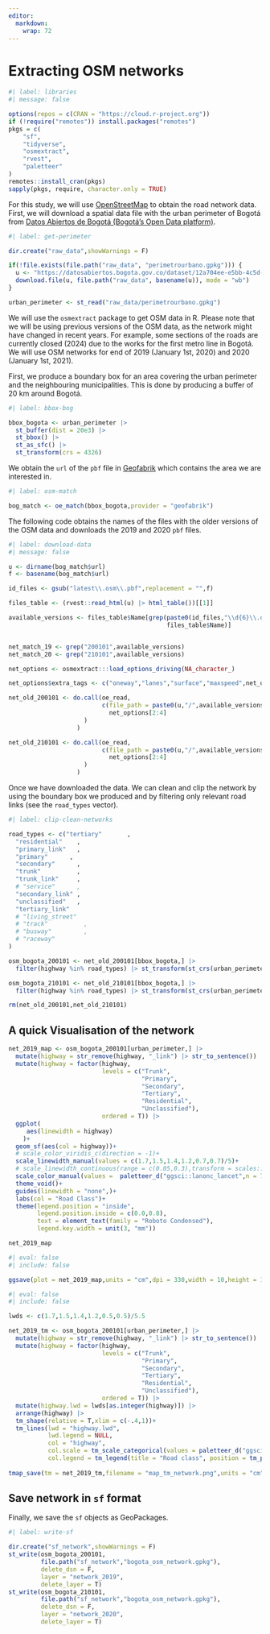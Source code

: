 ```yaml
---
editor: 
  markdown: 
    wrap: 72
---
```

# Extracting OSM networks {#sec-extrosm}

```r
#| label: libraries
#| message: false

options(repos = c(CRAN = "https://cloud.r-project.org"))
if (!require("remotes")) install.packages("remotes")
pkgs = c(
    "sf",
    "tidyverse",
    "osmextract",
    "rvest",
    "paletteer"
)
remotes::install_cran(pkgs)
sapply(pkgs, require, character.only = TRUE)
```

For this study, we will use
[OpenStreetMap](https://www.openstreetmap.org/) to obtain the road
network data. First, we will download a spatial data file with the urban
perimeter of Bogotá from [Datos Abiertos de Bogotá (Bogotá's Open Data
platform)](https://datosabiertos.bogota.gov.co/dataset/12a704ee-e5bb-4c5d-bad6-a5069d12f90a).

```r
#| label: get-perimeter

dir.create("raw_data",showWarnings = F)

if(!file.exists(file.path("raw_data", "perimetrourbano.gpkg"))) {
  u <- "https://datosabiertos.bogota.gov.co/dataset/12a704ee-e5bb-4c5d-bad6-a5069d12f90a/resource/bfc61e3c-fa58-4fe7-9581-7ead66c494cb/download/perimetrourbano.gpkg"
  download.file(u, file.path("raw_data", basename(u)), mode = "wb")
}

urban_perimeter <- st_read("raw_data/perimetrourbano.gpkg")
```

We will use the `osmextract` package to get OSM data in R. Please note
that we will be using previous versions of the OSM data, as the network
might have changed in recent years. For example, some sections of the
roads are currently closed (2024) due to the works for the first metro
line in Bogotá. We will use OSM networks for end of 2019 (January 1st,
2020) and 2020 (January 1st, 2021).

First, we produce a boundary box for an area covering the urban
perimeter and the neighbouring municipalities. This is done by producing
a buffer of 20 km around Bogotá.

```r
#| label: bbox-bog

bbox_bogota <- urban_perimeter |>
  st_buffer(dist = 20e3) |> 
  st_bbox() |>
  st_as_sfc() |>
  st_transform(crs = 4326)
```

We obtain the `url` of the `pbf` file in
[Geofabrik](https://www.geofabrik.de/) which contains the area we are
interested in.

```r
#| label: osm-match

bog_match <- oe_match(bbox_bogota,provider = "geofabrik")
```

The following code obtains the names of the files with the older
versions of the OSM data and downloads the 2019 and 2020 `pbf` files.

```r
#| label: download-data
#| message: false

u <- dirname(bog_match$url)
f <- basename(bog_match$url)

id_files <- gsub("latest\\.osm\\.pbf",replacement = "",f)

files_table <- (rvest::read_html(u) |> html_table())[[1]]

available_versions <- files_table$Name[grep(paste0(id_files,"\\d{6}\\.osm\\.pbf$"),
                                            files_table$Name)]


net_match_19 <- grep("200101",available_versions)
net_match_20 <- grep("210101",available_versions)

net_options <- osmextract:::load_options_driving(NA_character_)

net_options$extra_tags <- c("oneway","lanes","surface","maxspeed",net_options$extra_tags)

net_old_200101 <- do.call(oe_read,
                          c(file_path = paste0(u,"/",available_versions[net_match_19]),
                            net_options[2:4]
                     )
                   )

net_old_210101 <- do.call(oe_read,
                          c(file_path = paste0(u,"/",available_versions[net_match_20]),
                            net_options[2:4]
                     )
                   )
```

Once we have downloaded the data. We can clean and clip the network by
using the boundary box we produced and by filtering only relevant road
links (see the `road_types` vector).

```r
#| label: clip-clean-networks

road_types <- c("tertiary"       ,
  "residential"    ,
  "primary_link"   ,
  "primary"      ,
  "secondary"      ,
  "trunk"          ,
  "trunk_link"     ,
  # "service"      ,
  "secondary_link" ,
  "unclassified"   ,
  "tertiary_link"  
  # "living_street"
  # "track"          ,
  # "busway"         ,
  # "raceway"
)

osm_bogota_200101 <- net_old_200101[bbox_bogota,] |>
  filter(highway %in% road_types) |> st_transform(st_crs(urban_perimeter))

osm_bogota_210101 <- net_old_210101[bbox_bogota,] |>
  filter(highway %in% road_types) |> st_transform(st_crs(urban_perimeter))

rm(net_old_200101,net_old_210101)
```

## A quick Visualisation of the network

```r
net_2019_map <- osm_bogota_200101[urban_perimeter,] |> 
  mutate(highway = str_remove(highway, "_link") |> str_to_sentence()) |>
  mutate(highway = factor(highway,
                          levels = c("Trunk",
                                     "Primary",
                                     "Secondary",
                                     "Tertiary",
                                     "Residential",
                                     "Unclassified"),
                          ordered = T)) |>
  ggplot(
     aes(linewidth = highway)
    )+
  geom_sf(aes(col = highway))+
  # scale_color_viridis_c(direction = -1)+
  scale_linewidth_manual(values = c(1.7,1.5,1.4,1.2,0.7,0.7)/5)+
  # scale_linewidth_continuous(range = c(0.05,0.3),transform = scales::transform_boxcox(p = 2))+
  scale_color_manual(values =  paletteer_d("ggsci::lanonc_lancet",n = 7))+
  theme_void()+
  guides(linewidth = "none",)+
  labs(col = "Road Class")+
  theme(legend.position = "inside",
        legend.position.inside = c(0.0,0.8),
        text = element_text(family = "Roboto Condensed"),
        legend.key.width = unit(3, "mm"))

net_2019_map  
```

```r
#| eval: false
#| include: false

ggsave(plot = net_2019_map,units = "cm",dpi = 330,width = 10,height = 12,filename = "network_map.png")
```

```r
#| eval: false
#| include: false

lwds <- c(1.7,1.5,1.4,1.2,0.5,0.5)/5.5

net_2019_tm <- osm_bogota_200101[urban_perimeter,] |> 
  mutate(highway = str_remove(highway, "_link") |> str_to_sentence()) |>
  mutate(highway = factor(highway,
                          levels = c("Trunk",
                                     "Primary",
                                     "Secondary",
                                     "Tertiary",
                                     "Residential",
                                     "Unclassified"),
                          ordered = T)) |>
  mutate(highway.lwd = lwds[as.integer(highway)]) |> 
  arrange(highway) |> 
  tm_shape(relative = T,xlim = c(-.4,1))+
  tm_lines(lwd = "highway.lwd",
           lwd.legend = NULL,
           col = "highway",
           col.scale = tm_scale_categorical(values = paletteer_d("ggsci::lanonc_lancet",n = 7)),
           col.legend = tm_legend(title = "Road class", position = tm_pos_in(),frame = F))
  
tmap_save(tm = net_2019_tm,filename = "map_tm_network.png",units = "cm",height = 12,width = 10)
```


## Save network in `sf` format

Finally, we save the `sf` objects as GeoPackages.

```r
#| label: write-sf

dir.create("sf_network",showWarnings = F)
st_write(osm_bogota_200101,
         file.path("sf_network","bogota_osm_network.gpkg"),
         delete_dsn = F,
         layer = "network_2019",
         delete_layer = T)
st_write(osm_bogota_210101,
         file.path("sf_network","bogota_osm_network.gpkg"),
         delete_dsn = F,
         layer = "network_2020",
         delete_layer = T)
```

